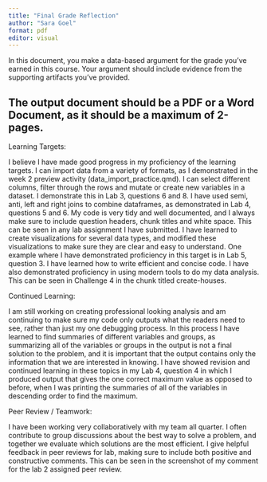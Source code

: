 ```yaml
---
title: "Final Grade Reflection"
author: "Sara Goel"
format: pdf
editor: visual
---
```


In this document, you make a data-based argument for the grade you've earned in this course. Your argument should include evidence from the supporting artifacts you've provided.

## The output document should be a PDF or a Word Document, as it should be a **maximum** of 2-pages.

Learning Targets:

I believe I have made good progress in my proficiency of the learning targets. I can import data from a variety of formats, as I demonstrated in the week 2 preview activity (data_import_practice.qmd). I can select different columns, filter through the rows and mutate or create new variables in a dataset. I demonstrate this in Lab 3, questions 6 and 8. I have used semi, anti, left and right joins to combine dataframes, as demonstrated in Lab 4, questions 5 and 6. My code is very tidy and well documented, and I always make sure to include question headers, chunk titles and white space. This can be seen in any lab assignment I have submitted. I have learned to create visualizations for several data types, and modified these visualizations to make sure they are clear and easy to understand. One example where I have demonstrated proficiency in this target is in Lab 5, question 3. I have learned how to write efficient and concise code. I have also demonstrated proficiency in using modern tools to do my data analysis. This can be seen in Challenge 4 in the chunk titled create-houses.

Continued Learning:

I am still working on creating professional looking analysis and am continuing to make sure my code only outputs what the readers need to see, rather than just my one debugging process. In this process I have learned to find summaries of different variables and groups, as summarizing all of the variables or groups in the output is not a final solution to the problem, and it is important that the output contains only the information that we are interested in knowing. I have showed revision and continued learning in these topics in my Lab 4, question 4 in which I produced output that gives the one correct maximum value as opposed to before, when I was printing the summaries of all of the variables in descending order to find the maximum.

Peer Review / Teamwork:

I have been working very collaboratively with my team all quarter. I often contribute to group discussions about the best way to solve a problem, and together we evaluate which solutions are the most efficient. I give helpful feedback in peer reviews for lab, making sure to include both positive and constructive comments. This can be seen in the screenshot of my comment for the lab 2 assigned peer review.
